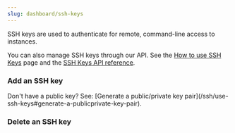 ---
slug: dashboard/ssh-keys
---

SSH keys are used to authenticate for remote, command-line access to instances.

<Note>You can also manage SSH keys through our API. See the [How to use SSH Keys](/ssh/use-ssh-keys) page and the [SSH Keys API reference](/api-reference/ssh-keys/).</Note>

### Add an SSH key

<Markdown src='../../snippets/add-ssh-key-dashboard.mdx' />

<Tip>
  Don't have a public key? See: [Generate a public/private key pair](/ssh/use-ssh-keys#generate-a-publicprivate-key-pair).
</Tip>

### Delete an SSH key

<Markdown src='../../snippets/delete-ssh-key-warning.mdx' />
<Markdown src='../../snippets/delete-ssh-key-dashboard.mdx' />